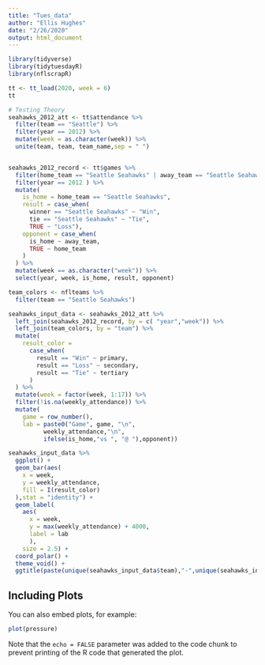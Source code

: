```yaml
---
title: "Tues_data"
author: "Ellis Hughes"
date: "2/26/2020"
output: html_document
---
```


```r
library(tidyverse)
library(tidytuesdayR)
library(nflscrapR)

tt <- tt_load(2020, week = 6)
tt

```

```r


# Testing Theory
seahawks_2012_att <- tt$attendance %>% 
  filter(team == "Seattle") %>% 
  filter(year == 2012) %>% 
  mutate(week = as.character(week)) %>% 
  unite(team, team, team_name,sep = " ")


seahawks_2012_record <- tt$games %>% 
  filter(home_team == "Seattle Seahawks" | away_team == "Seattle Seahawks") %>% 
  filter(year == 2012 ) %>% 
  mutate(
    is_home = home_team == "Seattle Seahawks",
    result = case_when(
      winner == "Seattle Seahawks" ~ "Win",
      tie == "Seattle Seahawks" ~ "Tie",
      TRUE ~ "Loss"),
    opponent = case_when(
      is_home ~ away_team,
      TRUE ~ home_team
    )
  ) %>% 
  mutate(week == as.character("week")) %>% 
  select(year, week, is_home, result, opponent)

team_colors <- nflteams %>% 
  filter(team == "Seattle Seahawks")

seahawks_input_data <- seahawks_2012_att %>% 
  left_join(seahawks_2012_record, by = c( "year","week")) %>% 
  left_join(team_colors, by = "team") %>% 
  mutate(
    result_color =
      case_when(
        result == "Win" ~ primary,
        result == "Loss" ~ secondary,
        result == "Tie" ~ tertiary
      )
  ) %>% 
  mutate(week = factor(week, 1:17)) %>% 
  filter(!is.na(weekly_attendance)) %>% 
  mutate( 
    game = row_number(),
    lab = paste0("Game", game, "\n",
          weekly_attendance,"\n",
          ifelse(is_home,"vs ", "@ "),opponent))

seahawks_input_data %>% 
  ggplot() +
  geom_bar(aes(
    x = week,
    y = weekly_attendance,
    fill = I(result_color)
  ),stat = "identity") +
  geom_label(
    aes(
      x = week,
      y = max(weekly_attendance) + 4000,
      label = lab
      ),
    size = 2.5) +
  coord_polar() +
  theme_void() +
  ggtitle(paste(unique(seahawks_input_data$team),"-",unique(seahawks_input_data$year)))


```

## Including Plots

You can also embed plots, for example:

```r
plot(pressure)
```

Note that the `echo = FALSE` parameter was added to the code chunk to prevent printing of the R code that generated the plot.
